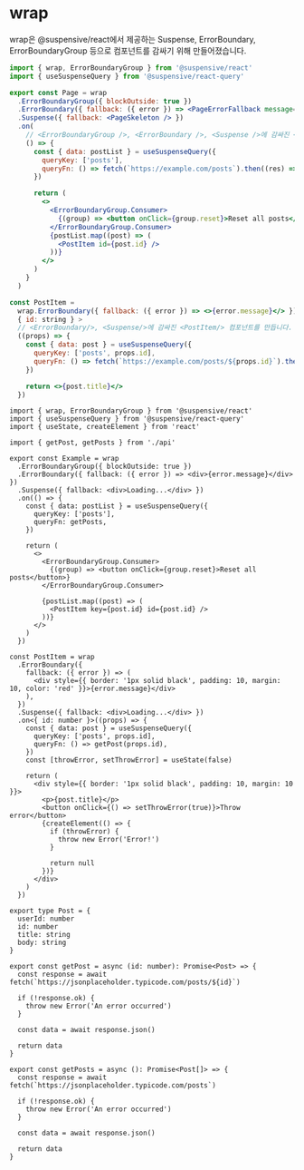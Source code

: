 
# wrap

wrap은 @suspensive/react에서 제공하는 Suspense, ErrorBoundary, ErrorBoundaryGroup 등으로 컴포넌트를 감싸기 위해 만들어졌습니다.

```jsx /wrap/
import { wrap, ErrorBoundaryGroup } from '@suspensive/react'
import { useSuspenseQuery } from '@suspensive/react-query'

export const Page = wrap
  .ErrorBoundaryGroup({ blockOutside: true })
  .ErrorBoundary({ fallback: ({ error }) => <PageErrorFallback message={error.message} /> })
  .Suspense({ fallback: <PageSkeleton /> })
  .on(
    // <ErrorBoundaryGroup />, <ErrorBoundary />, <Suspense />에 감싸진 <Page/> 컴포넌트를 만듭니다.
    () => {
      const { data: postList } = useSuspenseQuery({
        queryKey: ['posts'],
        queryFn: () => fetch(`https://example.com/posts`).then((res) => res.json()),
      })

      return (
        <>
          <ErrorBoundaryGroup.Consumer>
            {(group) => <button onClick={group.reset}>Reset all posts</button>}
          </ErrorBoundaryGroup.Consumer>
          {postList.map((post) => (
            <PostItem id={post.id} />
          ))}
        </>
      )
    }
  )

const PostItem =
  wrap.ErrorBoundary({ fallback: ({ error }) => <>{error.message}</> }).Suspense({ fallback: <PostSkeleton /> }).on <
  { id: string } >
  // <ErrorBoundary/>, <Suspense/>에 감싸진 <PostItem/> 컴포넌트를 만듭니다.
  ((props) => {
    const { data: post } = useSuspenseQuery({
      queryKey: ['posts', props.id],
      queryFn: () => fetch(`https://example.com/posts/${props.id}`).then((res) => res.json()),
    })

    return <>{post.title}</>
  })
```

<Sandpack>

```tsx Example.tsx active
import { wrap, ErrorBoundaryGroup } from '@suspensive/react'
import { useSuspenseQuery } from '@suspensive/react-query'
import { useState, createElement } from 'react'

import { getPost, getPosts } from './api'

export const Example = wrap
  .ErrorBoundaryGroup({ blockOutside: true })
  .ErrorBoundary({ fallback: ({ error }) => <div>{error.message}</div> })
  .Suspense({ fallback: <div>Loading...</div> })
  .on(() => {
    const { data: postList } = useSuspenseQuery({
      queryKey: ['posts'],
      queryFn: getPosts,
    })

    return (
      <>
        <ErrorBoundaryGroup.Consumer>
          {(group) => <button onClick={group.reset}>Reset all posts</button>}
        </ErrorBoundaryGroup.Consumer>

        {postList.map((post) => (
          <PostItem key={post.id} id={post.id} />
        ))}
      </>
    )
  })

const PostItem = wrap
  .ErrorBoundary({
    fallback: ({ error }) => (
      <div style={{ border: '1px solid black', padding: 10, margin: 10, color: 'red' }}>{error.message}</div>
    ),
  })
  .Suspense({ fallback: <div>Loading...</div> })
  .on<{ id: number }>((props) => {
    const { data: post } = useSuspenseQuery({
      queryKey: ['posts', props.id],
      queryFn: () => getPost(props.id),
    })
    const [throwError, setThrowError] = useState(false)

    return (
      <div style={{ border: '1px solid black', padding: 10, margin: 10 }}>
        <p>{post.title}</p>
        <button onClick={() => setThrowError(true)}>Throw error</button>
        {createElement(() => {
          if (throwError) {
            throw new Error('Error!')
          }

          return null
        })}
      </div>
    )
  })
```

```tsx api.ts
export type Post = {
  userId: number
  id: number
  title: string
  body: string
}

export const getPost = async (id: number): Promise<Post> => {
  const response = await fetch(`https://jsonplaceholder.typicode.com/posts/${id}`)

  if (!response.ok) {
    throw new Error('An error occurred')
  }

  const data = await response.json()

  return data
}

export const getPosts = async (): Promise<Post[]> => {
  const response = await fetch(`https://jsonplaceholder.typicode.com/posts`)

  if (!response.ok) {
    throw new Error('An error occurred')
  }

  const data = await response.json()

  return data
}
```

</Sandpack>
